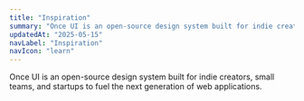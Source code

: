 ```yaml
---
title: "Inspiration"
summary: "Once UI is an open-source design system built for indie creators, small teams, and startups to fuel the next generation of web applications."
updatedAt: "2025-05-15"
navLabel: "Inspiration"
navIcon: "learn"
---
```



Once UI is an open-source design system built for indie creators, small teams, and startups to fuel the next generation of web applications.

<InspirationExample />
